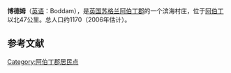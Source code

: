 {{Infobox settlement
| name                    = 博德姆
| native_name             = Boddam
| settlement_type         = 城镇
| image_skyline           = Buchan Ness lighthouse Boddam.jpg
| imagesize               = 
| image_caption           = 
| image_flag              = 
| flag_size               = 
| image_shield            = 
| shield_size             = 
| pushpin_map             = Scotland
| pushpin_label_position  = 
| pushpin_map_caption     = 在苏格兰的位置
| latd  =57.4702 |latm  =  |lats  = |latNS  = N 
| longd =1.7775 |longm = |longs = |longEW = W 
| coordinates_type        = region:ES_type:city
| coordinates_display     = inline,title
| subdivision_type        = 国家
| subdivision_name        = 英国
| subdivision_type1       = [[英国行政区划|组成国]]
| subdivision_name1       = [[苏格兰|苏格兰]]
| subdivision_type2       = [[苏格兰行政区划|单一管理区]]
| subdivision_name2       = [[阿伯丁郡|阿伯丁郡]]
| area_total_km2          = 
| elevation_m             =  
| population_total        = 1170
| population_as_of        = 2006年
| population_density_km2  = 
| website                 = 
| footnotes               = 
}}
'''博德姆'''（[[英语|英语]]：Boddam），是[[英国|英国]][[苏格兰|苏格兰]][[阿伯丁郡|阿伯丁郡]]的一个滨海村庄，位于[[阿伯丁|阿伯丁]]以北47公里。总人口约1170（2006年估计）。

==参考文献==
{{reflist}}

[[Category:阿伯丁郡居民点|Category:阿伯丁郡居民点]]